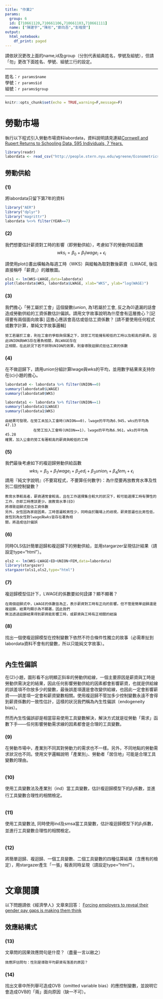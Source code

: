 ```yaml
---
title: "作業2"
params:
  group: 6
  id: [710661120,710661106,710661103,710661111]
  name: ["陳建宇","陳彤","鄭向吾","彭楷雯"]
output:
  html_notebook:
    df_print: paged
---
```

請依狀況更改上面的name,id及group（分別代表組員姓名，學號及組號），但請「勿」更改下面姓名、學號、組號三行的設定。  

***

姓名：`r params$name`  
學號：`r params$id`  
組號：`r params$group`  

***

```r
knitr::opts_chunk$set(echo = TRUE,warning=F,message=F)
```

# 勞動市場

執行以下程式引入勞動市場資料labordata，資料說明請見連結[Cornwell and Rupert Returns to Schooling Data, 595 Individuals, 7 Years.](http://people.stern.nyu.edu/wgreene/Econometrics/PanelDataSets.htm)

```r
library(readr)
labordata <- read_csv("http://people.stern.nyu.edu/wgreene/Econometrics/cornwell&rupert.csv")
```

## 勞動供給

### (1)
將labordata只留下第7年的資料

```r
library("AER")
library("dplyr")
library("magrittr")
labordata %<>% filter(YEAR==7)
```

### (2) 
我們想要估計薪資對工時的影響（即勞動供給），考慮如下的勞動供給函數
$$wks_{i}=\beta_0+\beta_1 lwage_{i}+\epsilon_i$$

請使用plot()畫出橫軸為每週工時（WKS）與縱軸為取對數後薪資（LWAGE, 後往直接稱呼「薪資」）的離散圖。
```r
ols1 <- lm(WKS~LWAGE,data=labordata)
plot(labordata$WKS, labordata$LWAGE, xlab="WKS", ylab="log(WAGE)")
```

### (3)
我們擔心「勞工屬於工會」這個變數(union, 為1若屬於工會, 反之為0)遺漏的話會造成勞動供給的工資係數估計偏誤。請用文字故事說明為什麼會有這層擔心？[記得要有兩個面向故事] 這擔心應該會高估或低估工資係數？
[請不要使用任何程式或數字計算，單純文字故事邏輯]

```
勞工若屬於工會，則在工會的爭取與保護之下，該勞工可能擁有較低的工時以及較高的薪資。因此UNION與WKS存在著負相關，與LWAGE存在
正相關，在此狀況下若不排除UNION的效果，則會導致迴歸式低估工資的係數
```

### (4)
在不做迴歸下，請用union分組計算lwage與wks的平均，並用數字結果來支持你在(c)小題的擔心。

```r
labordata0 <- labordata %>% filter(UNION==0)
summary(labordata0$LWAGE)
summary(labordata0$WKS)

labordata1 <- labordata %>% filter(UNION==1)
summary(labordata1$LWAGE)
summary(labordata1$WKS)
```
```
由結果可發現，在勞工未加入工會時(UNION==0)，lwage的平均為6.945，wks的平均為47.13
             在勞工加入工會時(UNION==1)，lwage的平均為6.961，wks的平均為45.28
確實，加入公會的勞工有著較高的薪資與較低的工時
```

### (5)
我們最後考慮如下的複迴歸勞動供給函數
$$wks_{i}=\beta_0+\beta_1 lwage_{i} + \beta_2 ed_{i} +\beta_3 union_{i} +\beta_4 fem_{i}+\epsilon_{i}$$
請用『純文字說明』(不要寫程式，不要算任何數字)：為什麼要再放教育水準及性別二個控制變數？

```
教育水準較高者，薪資通常會較高，且在工作選擇集合較大的狀況下，較可能選擇工時有彈性的工作，亦即工時應該更少。故教育水準(ED)
將導致迴歸式低估工資係數
另外，女性因為家庭因素，工時普遍較男性少，同時由於職場上的歧視，薪資普遍也比男性低，故性別為女性對lwage與wks皆存在著負相
關，將造成估計偏誤
```

### (6)
同時OLS估計簡單迴歸和複迴歸下的勞動供給，並用stargarzer呈現估計結果（請設定type="html"）。

```r
ols2 <- lm(WKS~LWAGE+ED+UNION+FEM,data=labordata)
library(stargazer)
stargazer(ols1,ols2,type="html")
```

### (7)
複迴歸模型估計下，LWAGE的係數要如何詮譯？顯不顯著？

```
在兩個迴歸式中，LWAGE的係數皆為正，表示薪資對工時有正向的影響。但不管是簡單迴歸還是複迴歸，結果均顯示為不顯著，因此我們
無法透過迴歸結果得到薪資能影響工時，或薪資與工時有正相關的結論
```

### (8)
找出一個使複迴歸模型在控制變數下依然不符合條件性獨立的故事（必需牽扯到labordata資料不會有的變數，所以只能純文字故事）。

```

```

## 內生性偏誤
在(2)小題，圖形看不出明顯正斜率的勞動供給線，一個主要原因是薪資與工時是勞動供需決定的結果，因此任何影響勞動供給的因素都會影響薪資，也就是供給線的誤差項不你放多少的變數，最後誤差項還是會改變供給線，也因此一定會影響薪資——誤差項一定會和薪資變數相關。使用複迴歸不管加多少控制變數永遠不會得到薪資係數的一致性估計，這樣的狀況我們稱為內生性偏誤（endogeneity bias）。

然而內生性偏誤卻是相當容易使用工具變數解決，解決方式就是從勞動「需求」函數下手——任何影響勞動需求線的因素都會是合理的工具變數。

### (9)
在勞動市場中，產業別不同其對勞動力的需求也不一樣。另外，不同地點的勞動需求狀況也不同。使用文字邏輯說明「產業別」、勞動者「居住地」可能是合理工具變數的理由。

```

```

### (10)
使用工具變數法及產業別（ind）當工具變數，估計複迴歸模型下的$\beta_1$係數，並進行工具變數合理性的相關檢定。

```r

```

### (11) 
使用工具變數法, 同時使用ind及smsa當工具變數，估計複迴歸模型下的$\beta_1$係數，並進行工具變數合理性的相關檢定。

```r

```

### (12)
將簡單迴歸、複迴歸、一個工具變數、二個工具變數的四種估算結果（含應有的檢定），用stargazer產生「一張」報表同時呈現（請設定type="html"）。

```r

```


# 文章閱讀
以下問題請依《經濟學人》文章來回答：
[Forcing employers to reveal their gender pay gaps is making them think](https://www.economist.com/news/britain/21739993-despite-its-flaws-new-obligation-could-spark-change-employment-practices-forcing)

## 效應結構式

### (13)
文章問的因果效應問句是什麼？（盡量一言以敝之）

```
效應評估問句：性別是導致平均薪資有落差的原因？
```

### (14)
找出文章中所列舉可造成OVB（omitted variable bias）的應控制變數，並說明它會造成OVB的「兩」面向原因（缺一不可）。

```

```

